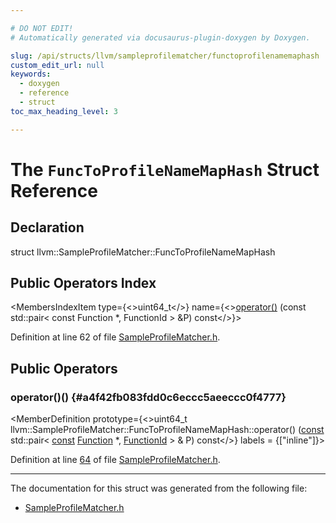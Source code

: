 ```yaml
---

# DO NOT EDIT!
# Automatically generated via docusaurus-plugin-doxygen by Doxygen.

slug: /api/structs/llvm/sampleprofilematcher/functoprofilenamemaphash
custom_edit_url: null
keywords:
  - doxygen
  - reference
  - struct
toc_max_heading_level: 3

---
```





# The `FuncToProfileNameMapHash` Struct Reference

<DoxygenPage pluginConfig={pluginConfig}>



## Declaration

<CodeBlock>struct llvm::SampleProfileMatcher::FuncToProfileNameMapHash</CodeBlock>

## Public Operators Index

<MembersIndex>

<MembersIndexItem
  type={<>uint64&#95;t</>}
  name={<><a href="#a4f42fb083fdd0c6eccc5aeeccc0f4777">operator()</a> (const std::pair&lt; const Function &#42;, FunctionId &gt; &amp;P) const</>}>
</MembersIndexItem>

</MembersIndex>


Definition at line 62 of file <a href="/docs/api/files/include/include/llvm/include/llvm/transforms/include/llvm/transforms/ipo/sampleprofilematcher-h">SampleProfileMatcher.h</a>.

<SectionDefinition>

## Public Operators

### operator()() {#a4f42fb083fdd0c6eccc5aeeccc0f4777}

<MemberDefinition
  prototype={<>uint64&#95;t llvm::SampleProfileMatcher::FuncToProfileNameMapHash::operator() (<a href="/docs/api/files/lib/lib/target/lib/target/aarch64/aarch64promoteconstant-cpp/#a90f8350fecae261c25be85d38b451bff">const</a> std::pair&lt; <a href="/docs/api/files/lib/lib/target/lib/target/aarch64/aarch64promoteconstant-cpp/#a90f8350fecae261c25be85d38b451bff">const</a> <a href="/docs/api/classes/llvm/function">Function</a> &#42;, <a href="/docs/api/classes/llvm/sampleprof/functionid">FunctionId</a> &gt; &amp; P) const</>}
  labels = {["inline"]}>

Definition at line <a href="/docs/api/files/include/include/llvm/include/llvm/transforms/include/llvm/transforms/ipo/sampleprofilematcher-h/#l00064">64</a> of file <a href="/docs/api/files/include/include/llvm/include/llvm/transforms/include/llvm/transforms/ipo/sampleprofilematcher-h">SampleProfileMatcher.h</a>.
</MemberDefinition>

</SectionDefinition>

<hr/>

The documentation for this struct was generated from the following file:

<ul>
<li><a href="/docs/api/files/include/include/llvm/include/llvm/transforms/include/llvm/transforms/ipo/sampleprofilematcher-h">SampleProfileMatcher.h</a></li>
</ul>

</DoxygenPage>
